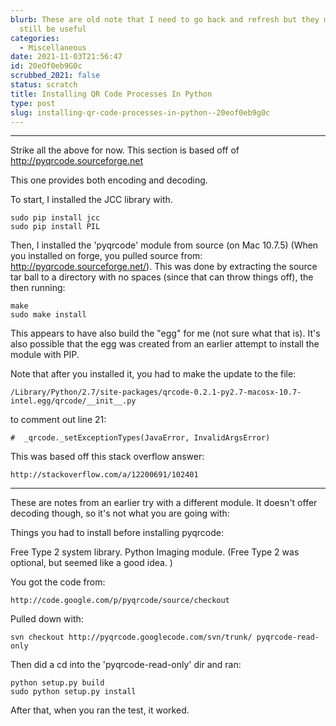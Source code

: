 ```yaml
---
blurb: These are old note that I need to go back and refresh but they might
  still be useful
categories:
  - Miscellaneous
date: 2021-11-03T21:56:47
id: 20eOf0eb9G0c
scrubbed_2021: false
status: scratch
title: Installing QR Code Processes In Python
type: post
slug: installing-qr-code-processes-in-python--20eof0eb9g0c
---
```


---

Strike all the above for now. This section is based off of http://pyqrcode.sourceforge.net

This one provides both encoding and decoding. 

To start, I installed the JCC library with. 

	sudo pip install jcc
	sudo pip install PIL

Then, I installed the 'pyqrcode' module from source (on Mac 10.7.5) (When you installed on forge, you pulled source from: http://pyqrcode.sourceforge.net/). This was done by extracting the source tar ball to a directory with no spaces (since that can throw things off), the then running:

	make 
	sudo make install
	
This appears to have also build the "egg" for me (not sure what that is). It's also possible that the egg was created from an earlier attempt to install the module with PIP. 

Note that after you installed it, you had to make the update to the file:

	/Library/Python/2.7/site-packages/qrcode-0.2.1-py2.7-macosx-10.7-intel.egg/qrcode/__init__.py 

to comment out line 21:

	#  _qrcode._setExceptionTypes(JavaError, InvalidArgsError)

This was based off this stack overflow answer:

	http://stackoverflow.com/a/12200691/102401




---

These are notes from an earlier try with a different module. It doesn't offer decoding though, so it's not what you are going with:

Things you had to install before installing pyqrcode:

Free Type 2 system library. 
Python Imaging module. (Free Type 2 was optional, but seemed like a good idea. )


You got the code from:

	http://code.google.com/p/pyqrcode/source/checkout

Pulled down with:

	svn checkout http://pyqrcode.googlecode.com/svn/trunk/ pyqrcode-read-only

Then did a cd into the 'pyqrcode-read-only' dir and ran:

	python setup.py build
	sudo python setup.py install

After that, when you ran the test, it worked.